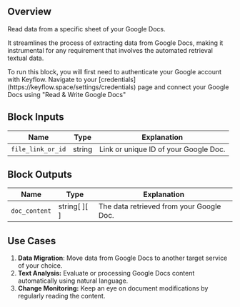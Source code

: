 ## Overview

Read data from a specific sheet of your Google Docs.

It streamlines the process of extracting data from Google Docs, making it instrumental for any requirement that involves the automated retrieval textual data.

<Note>
  To run this block, you will first need to authenticate your Google account
  with Keyflow. Navigate to your
  [credentials](https://keyflow.space/settings/credentials) page and connect
  your Google Docs using "Read & Write Google Docs"
</Note>

## Block Inputs

| Name              | Type   | Explanation                           |
| ----------------- | ------ | ------------------------------------- |
| `file_link_or_id` | string | Link or unique ID of your Google Doc. |

## Block Outputs

| Name          | Type         | Explanation                              |
| ------------- | ------------ | ---------------------------------------- |
| `doc_content` | string[ ][ ] | The data retrieved from your Google Doc. |

## Use Cases

1. **Data Migration**: Move data from Google Docs to another target service of your choice.
2. **Text Analysis:** Evaluate or processing Google Docs content automatically using natural language.
3. **Change Monitoring:** Keep an eye on document modifications by regularly reading the content.
